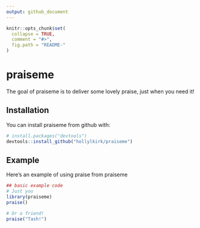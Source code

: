 ```yaml
---
output: github_document
---
```


<!-- README.md is generated from README.Rmd. Please edit that file -->

```r
knitr::opts_chunk$set(
  collapse = TRUE,
  comment = "#>",
  fig.path = "README-"
)
```

# praiseme

The goal of praiseme is to deliver some lovely praise, just when you need it!

## Installation

You can install praiseme from github with:

```r
# install.packages("devtools")
devtools::install_github("hollylkirk/praiseme")
```

## Example

Here's an example of using praise from praiseme

```r
## basic example code
# Just you
library(praiseme)
praise()

# Or a friend!
praise("Tash!")

```
